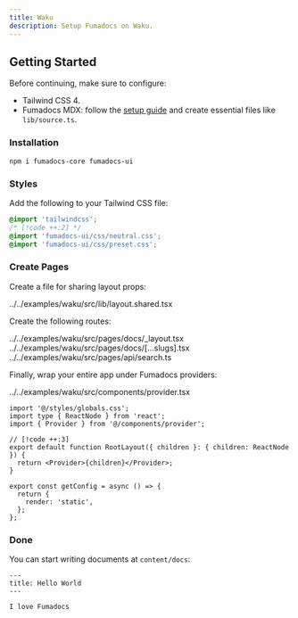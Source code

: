 ```yaml
---
title: Waku
description: Setup Fumadocs on Waku.
---
```


## Getting Started

Before continuing, make sure to configure:

- Tailwind CSS 4.
- Fumadocs MDX: follow the [setup guide](/docs/mdx/vite/waku) and create essential files like `lib/source.ts`.

### Installation

```npm
npm i fumadocs-core fumadocs-ui
```

### Styles

Add the following to your Tailwind CSS file:

```css title="src/styles/globals.css"
@import 'tailwindcss';
/* [!code ++:2] */
@import 'fumadocs-ui/css/neutral.css';
@import 'fumadocs-ui/css/preset.css';
```

### Create Pages

Create a file for sharing layout props:

<include cwd meta='title="src/lib/layout.shared.tsx"'>
  ../../examples/waku/src/lib/layout.shared.tsx
</include>

Create the following routes:

<include cwd meta='tab="src/pages/docs/_layout.tsx"'>
  ../../examples/waku/src/pages/docs/_layout.tsx
</include>
<include cwd meta='tab="src/pages/docs/[...slugs].tsx"'>
  ../../examples/waku/src/pages/docs/[...slugs].tsx
</include>
<include cwd meta='tab="src/pages/api/search.ts"'>
  ../../examples/waku/src/pages/api/search.ts
</include>

Finally, wrap your entire app under Fumadocs providers:

<include cwd meta='tab="src/components/provider.tsx"'>
  ../../examples/waku/src/components/provider.tsx
</include>

```tsx tab="src/pages/_layout.tsx"
import '@/styles/globals.css';
import type { ReactNode } from 'react';
import { Provider } from '@/components/provider';

// [!code ++:3]
export default function RootLayout({ children }: { children: ReactNode }) {
  return <Provider>{children}</Provider>;
}

export const getConfig = async () => {
  return {
    render: 'static',
  };
};
```

### Done

You can start writing documents at `content/docs`:

```mdx title="content/docs/index.mdx"
---
title: Hello World
---

I love Fumadocs
```
